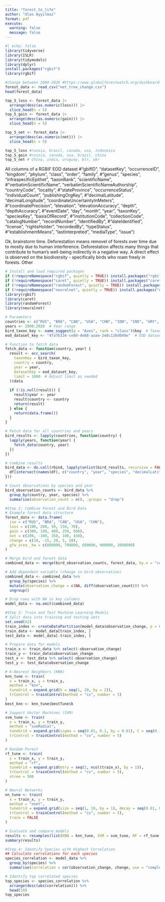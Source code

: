 ```yaml
---
title: "forest_to_life"
author: "Ulas Ayyilmaz"
format: pdf
execute:
  warning: false
  message: false
---
```


```r
#| echo: false
library(tidyverse)
library(ISLR)
library(tidymodels)
library(dplyr)
install.packages("rgbif")
library(rgbif)
```

```r
#change between 2000-2020 #https://www.globalforestwatch.org/dashboards/global/?category=forest-change&location=WyJnbG9iYWwiXQ%3D%3D&scrollTo=net-change
forest_data <- read_csv("net_tree_change.csv")
head(forest_data)

```

```r
top_5_loss <- forest_data |>
  arrange(desc(as.numeric(loss))) |>
  slice_head(n = 5)
top_5_gain <- forest_data |>
  arrange(desc(as.numeric(gain))) |>
  slice_head(n = 5)

top_5_net <- forest_data |>
  arrange(desc(as.numeric(net))) |>
  slice_head(n = 5)

top_5_loss #russia, brazil, canada, usa, indonesia
top_5_gain #russia, canada, usa, brazil, china
top_5_net # China, india, uruguay, blr, ukr
```

All columns of a RGBIF EOD dataset
#"gbifID", "datasetKey", "occurrenceID", "kingdom", "phylum", "class", "order", "family", #"genus", "species", "infraspecificEpithet", "taxonRank", "scientificName", #"verbatimScientificName", "verbatimScientificNameAuthorship", "countryCode", "locality", #"stateProvince", "occurrenceStatus", "individualCount", "publishingOrgKey", #"decimalLatitude", "decimalLongitude", "coordinateUncertaintyInMeters", #"coordinatePrecision", "elevation", "elevationAccuracy", "depth", "depthAccuracy", #"eventDate", "day", "month", "year", "taxonKey", "speciesKey", "basisOfRecord", #"institutionCode", "collectionCode", "catalogNumber", "recordNumber", "identifiedBy", #"dateIdentified", "license", "rightsHolder", "recordedBy", "typeStatus", #"establishmentMeans", "lastInterpreted", "mediaType", "issue")


Ok, brainstorm time. Deforestation means removel of forests over time due to mostly due to human interference. Deforestation affects many things that contribute to human's well-being indirectly in a negative way. A direct effect is observed on the biodiversity - specifically birds who roam freely in forests. Other 


```r
# Install and load required packages
if (!requireNamespace("rgbif", quietly = TRUE)) install.packages("rgbif")
if (!requireNamespace("caret", quietly = TRUE)) install.packages("caret")
if (!requireNamespace("randomForest", quietly = TRUE)) install.packages("randomForest")
if (!requireNamespace("neuralnet", quietly = TRUE)) install.packages("neuralnet")
library(rgbif)
library(caret)
library(randomForest)
library(neuralnet)

# Parameters
countries <- c("RUS", "BRA", "CAN", "USA", "CHN", "IDN", "IND", "URY", "BLR", "UKR")  # Target countries
years <- 2000:2020  # Year range
bird_taxon_key <- name_suggest(q = "Aves", rank = "class")$key  # Taxon key for birds
eod_dataset_key <- "4fa7b334-ce0d-4e88-aaae-2e0c138d049e"  # EOD datasetKey

# Function to fetch data
fetch_data <- function(country, year) {
  result <- occ_search(
    taxonKey = bird_taxon_key,
    country = country,
    year = year,
    datasetKey = eod_dataset_key,
    limit = 1000  # Adjust limit as needed
  )$data
  
  if (!is.null(result)) {
    result$year <- year
    result$country <- country
    return(result)
  } else {
    return(data.frame())
  }
}

# Fetch data for all countries and years
bird_results <- lapply(countries, function(country) {
  lapply(years, function(year) {
    fetch_data(country, year)
  })
})

# Combine results
bird_data <- do.call(rbind, lapply(unlist(bird_results, recursive = FALSE), function(df) {
  df[intersect(names(df), c("country", "year", "species", "decimalLatitude", "decimalLongitude", "eventDate"))]
}))

# Count observations by species and year
bird_observation_counts <- bird_data %>%
  group_by(country, year, species) %>%
  summarise(observation_count = n(), .groups = "drop")
```

```r
#Step 2: Combine Forest and Bird Data
# Example forest data structure
forest_data <- data.frame(
  iso = c("RUS", "BRA", "CAN", "USA", "CHN"),
  loss = c(100, 200, 50, 150, 70),
  gain = c(300, 100, 400, 250, 500),
  net = c(200, -100, 350, 100, 430),
  change = c(10, -15, 20, 5, 18),
  gfw_area__ha = c(800000, 700000, 600000, 900000, 1000000)
)

# Merge bird and forest data
combined_data <- merge(bird_observation_counts, forest_data, by.x = "country", by.y = "iso", all.x = TRUE)

# Add dependent variable (change in bird observation)
combined_data <- combined_data %>%
  group_by(species) %>%
  mutate(observation_change = c(NA, diff(observation_count))) %>%
  ungroup()

# Drop rows with NA in key columns
model_data <- na.omit(combined_data)
```

```r
#Step 3: Train and Test Machine Learning Models
# Split data into training and testing sets
set.seed(42)
train_index <- createDataPartition(model_data$observation_change, p = 0.8, list = FALSE)
train_data <- model_data[train_index, ]
test_data <- model_data[-train_index, ]

# Prepare data for models
train_x <- train_data %>% select(-observation_change)
train_y <- train_data$observation_change
test_x <- test_data %>% select(-observation_change)
test_y <- test_data$observation_change

# K-Nearest Neighbors (KNN)
knn_tune <- train(
  x = train_x, y = train_y,
  method = "knn",
  tuneGrid = expand.grid(k = seq(1, 20, by = 2)),
  trControl = trainControl(method = "cv", number = 5)
)
best_knn <- knn_tune$bestTune$k

# Support Vector Machines (SVM)
svm_tune <- train(
  x = train_x, y = train_y,
  method = "svmRadial",
  tuneGrid = expand.grid(sigma = seq(0.01, 0.1, by = 0.01), C = seq(0.1, 1, by = 0.1)),
  trControl = trainControl(method = "cv", number = 5)
)

# Random Forest
rf_tune <- train(
  x = train_x, y = train_y,
  method = "rf",
  tuneGrid = expand.grid(mtry = seq(2, ncol(train_x), by = 1)),
  trControl = trainControl(method = "cv", number = 5),
  ntree = 500
)

# Neural Networks
nn_tune <- train(
  x = train_x, y = train_y,
  method = "nnet",
  tuneGrid = expand.grid(size = seq(1, 10, by = 1), decay = seq(0.01, 0.1, by = 0.01)),
  trControl = trainControl(method = "cv", number = 5),
  trace = FALSE
)

# Evaluate and compare models
results <- resamples(list(KNN = knn_tune, SVM = svm_tune, RF = rf_tune, NN = nn_tune))
summary(results)
```

```r
#Step 4: Identify Species with Highest Correlation
## Calculate correlations for each species
species_correlation <- model_data %>%
  group_by(species) %>%
  summarise(correlation = cor(observation_change, change, use = "complete.obs"), .groups = "drop")

# Identify top correlated species
top_species <- species_correlation %>%
  arrange(desc(abs(correlation))) %>%
  head(10)
top_species
```

